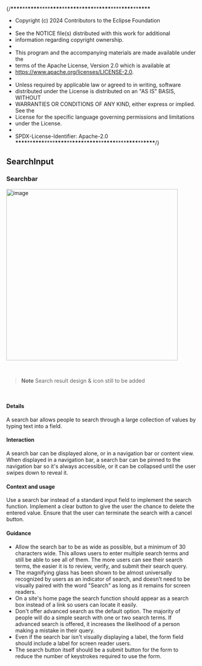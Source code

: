 {/**\*\*\*\***\*\***\*\*\*\***\*\*\*\***\*\*\*\***\*\***\*\*\*\***\***\*\*\*\***\*\***\*\*\*\***\*\*\*\***\*\*\*\***\*\***\*\*\*\***

- Copyright (c) 2024 Contributors to the Eclipse Foundation
-
- See the NOTICE file(s) distributed with this work for additional
- information regarding copyright ownership.
-
- This program and the accompanying materials are made available under the
- terms of the Apache License, Version 2.0 which is available at
- https://www.apache.org/licenses/LICENSE-2.0.
-
- Unless required by applicable law or agreed to in writing, software
- distributed under the License is distributed on an "AS IS" BASIS, WITHOUT
- WARRANTIES OR CONDITIONS OF ANY KIND, either express or implied. See the
- License for the specific language governing permissions and limitations
- under the License.
-
- SPDX-License-Identifier: Apache-2.0
  **\*\*\*\***\*\***\*\*\*\***\*\*\*\***\*\*\*\***\*\***\*\*\*\***\***\*\*\*\***\*\***\*\*\*\***\*\*\*\***\*\*\*\***\*\***\*\*\*\***/}


<Meta title="Design Guidelines/SearchInput" />

## SearchInput

### Searchbar

<img
  width="453"
  alt="image"
  src="https://raw.githubusercontent.com/eclipse-tractusx/portal-assets/main/docs/static/searchbar-example.png"
/>

<br />

> **Note**
> Search result design & icon still to be added

<br />

#### Details

A search bar allows people to search through a large collection of values by typing text into a field.

#### Interaction

A search bar can be displayed alone, or in a navigation bar or content view. When displayed in a navigation bar, a search bar can be pinned to the navigation bar so it's always accessible, or it can be collapsed until the user swipes down to reveal it.

#### Context and usage

Use a search bar instead of a standard input field to implement the search function.
Implement a clear button to give the user the chance to delete the entered value.
Ensure that the user can terminate the search with a cancel button.

#### Guidance

- Allow the search bar to be as wide as possible, but a minimum of 30 characters wide. This allows users to enter multiple search terms and still be able to see all of them. The more users can see their search terms, the easier it is to review, verify, and submit their search query.
- The magnifying glass has been shown to be almost universally recognized by users as an indicator of search, and doesn’t need to be visually paired with the word "Search" as long as it remains for screen readers.
- On a site's home page the search function should appear as a search box instead of a link so users can locate it easily.
- Don't offer advanced search as the default option. The majority of people will do a simple search with one or two search terms. If advanced search is offered, it increases the likelihood of a person making a mistake in their query.
- Even if the search bar isn't visually displaying a label, the form field should include a label for screen reader users.
- The search button itself should be a submit button for the form to reduce the number of keystrokes required to use the form.
